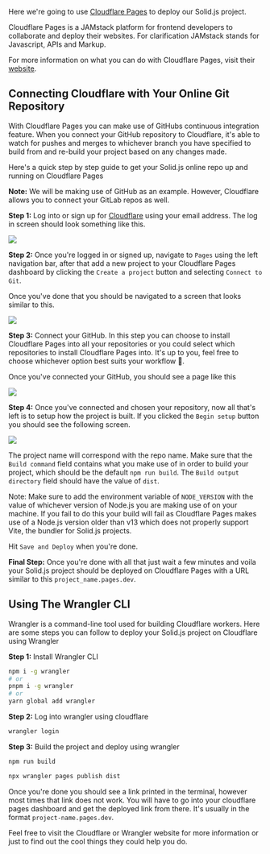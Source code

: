 
<Title>Deploying To Cloudflare</Title>

Here we're going to use [Cloudflare Pages](https://pages.cloudflare.com/) to deploy our Solid.js project.

Cloudflare Pages is a JAMstack platform for frontend developers to collaborate and deploy their websites. For clarification JAMstack stands for Javascript, APIs and Markup. 

For more information on what you can do with Cloudflare Pages, visit their [website](https://pages/cloudflare.com/).

## Connecting Cloudflare with Your Online Git Repository

With Cloudflare Pages you can make use of GitHubs continuous integration feature. When you connect your GitHub repository to Cloudflare, it's able to watch for pushes and merges to whichever branch you have specified to build from and re-build your project based on any changes made.

Here's a quick step by step guide to get your Solid.js online repo up and running on Cloudflare Pages

**Note:** We will be making use of GitHub as an example. However, Cloudflare allows you to connect your GitLab repos as well.

**Step 1:** Log into or sign up for [Cloudflare](https://dash.cloudflare.com/login) using your email address. The log in screen should look something like this.

<img src="/images/how-to-guides/deployment/cloudflare-login.png" />

**Step 2:** Once you're logged in or signed up, navigate to `Pages` using the left navigation bar, after that add a new project to your Cloudflare Pages dashboard by clicking the `Create a project` button and selecting `Connect to Git`.

Once you've done that you should be navigated to a screen that looks similar to this.

<img src="/images/how-to-guides/deployment/cloudflare-dashboard.png" />

**Step 3:** Connect your GitHub. In this step you can choose to install Cloudflare Pages into all your repositories or you could select which repositories to install Cloudflare Pages into. It's up to you, feel free to choose whichever option best suits your workflow 🙂.

Once you've connected your GitHub, you should see a page like this

<img src="/images/how-to-guides/deployment/cloudflare-after-connection.png" />

**Step 4:** Once you've connected and chosen your repository, now all that's left is to setup how the project is built. If you clicked the `Begin setup` button you should see the following screen.

<img src="/images/how-to-guides/deployment/cloudflare-setup.png" />

The project name will correspond with the repo name. Make sure that the `Build command` field contains what you make use of in order to build your project, which should be the default `npm run build`. The `Build output directory` field should have the value of `dist`.

<Aside>
  Note: Make sure to add the environment variable of <code>NODE_VERSION</code> with
  the value of whichever version of Node.js you are making use of on your
  machine. If you fail to do this your build will fail as Cloudflare Pages makes use of a Node.js version older than v13 which does not properly support Vite, the bundler for Solid.js projects.
</Aside>

Hit `Save and Deploy` when you're done.

**Final Step:** Once you're done with all that just wait a few minutes and voila your Solid.js project should be deployed on Cloudflare Pages with a URL similar to this `project_name.pages.dev`.


## Using The Wrangler CLI 

Wrangler is a command-line tool used for building Cloudflare workers. Here are some steps you can follow to deploy your Solid.js project on Cloudflare using Wrangler

**Step 1:** Install Wrangler CLI

```bash
npm i -g wrangler 
# or
pnpm i -g wrangler 
# or 
yarn global add wrangler 
```

**Step 2:** Log into wrangler using cloudflare 

```bash
wrangler login 
```

**Step 3:** Build the project and deploy using wrangler

```bash
npm run build

npx wrangler pages publish dist
```

Once you're done you should see a link printed in the terminal, however most times that link does not work. You will have to go into your cloudflare pages dashboard and get the deployed link from there. It's usually in the format `project-name.pages.dev`. 

<Aside> 
  Feel free to visit the <Link href="https://cloudflare.com" target="_blank">Cloudflare</Link> or <Link target="_blank" href="https://developers.cloudflare.com/workers/wrangler/get-started/">Wrangler</Link> website for more information or just to find out the cool things they could help you do.
</Aside>